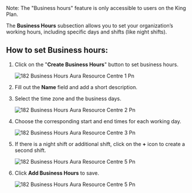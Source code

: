<Info>
  Note: The "Business hours" feature is only accessible to users on the King Plan.
</Info>

The **Business Hours** subsection allows you to set your organization’s working hours, including specific days and shifts (like night shifts).

## **How to set Business hours:**

1. Click on the "**Create Business Hours**" button to set business hours.

   ![182 Business Hours  Aura Resource Centre 1 Pn](/images/how-botpenguin-works/business-hour/182.business_hours__Aura_resource_centre-1.png)
2. Fill out the **Name** field and add a short description.
3. Select the time zone and the business days.

   ![182 Business Hours  Aura Resource Centre 2 Pn](/images/how-botpenguin-works/business-hour/182.business_hours__Aura_resource_centre-2.png)
4. Choose the corresponding start and end times for each working day.

   ![182 Business Hours  Aura Resource Centre 3 Pn](/images/how-botpenguin-works/business-hour/182.business_hours__Aura_resource_centre-3.png)
5. If there is a night shift or additional shift, click on the **\+** icon to create a second shift.

   ![182 Business Hours  Aura Resource Centre 5 Pn](/images/how-botpenguin-works/business-hour/182.business_hours__Aura_resource_centre-4.png)
6. Click **Add Business Hours** to save.

   ![182 Business Hours  Aura Resource Centre 5 Pn](/images/how-botpenguin-works/business-hour/182.business_hours__Aura_resource_centre-5.png)